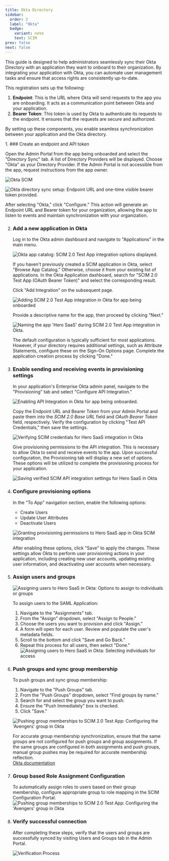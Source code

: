 ```yaml
---
title: Okta Directory
sidebar:
  order: 2
  label: "Okta"
  badge:
    variant: note
    text: SCIM
prev: false
next: false
---
```



This guide is designed to help administrators seamlessly sync their Okta Directory with an application they want to onboard to their organization. By integrating your application with Okta, you can automate user management tasks and ensure that access rights are consistently up-to-date.

This registration sets up the following:

1. **Endpoint**: This is the URL where Okta will send requests to the app you are onboarding. It acts as a communication point between Okta and your application.
2. **Bearer Token**: This token is used by Okta to authenticate its requests to the endpoint. It ensures that the requests are secure and authorized.

By setting up these components, you enable seamless synchronization between your application and the Okta directory.

<Steps>
1. ### Create an endpoint and API token

   Open the Admin Portal from the app being onboarded and select the "Directory Sync" tab. A list of Directory Providers will be displayed. Choose "Okta" as your Directory Provider. If the Admin Portal is not accessible from the app, request instructions from the app owner.

   ![Okta SCIM](@/assets/docs/guides/scim-integrations/okta-scim/0.png)

   ![Okta directory sync setup: Endpoint URL and one-time visible bearer token provided.](@/assets/docs/guides/scim-integrations/okta-scim/5.png)

   After selecting "Okta," click "Configure." This action will generate an Endpoint URL and Bearer token for your organization, allowing the app to listen to events and maintain synchronization with your organization.

2. ### Add a new application in Okta

   Log in to the Okta admin dashboard and navigate to "Applications" in the main menu.

   ![Okta app catalog: SCIM 2.0 Test App integration options displayed.](@/assets/docs/guides/scim-integrations/okta-scim/1-scim-search.png)

   If you haven't previously created a SCIM application in Okta, select "Browse App Catalog." Otherwise, choose it from your existing list of applications. In the Okta Application dashboard, search for "SCIM 2.0 Test App (OAuth Bearer Token)" and select the corresponding result.

   Click "Add Integration" on the subsequent page.

   ![Adding SCIM 2.0 Test App integration in Okta for app being onboarded](@/assets/docs/guides/scim-integrations/okta-scim/2.png)

   Provide a descriptive name for the app, then proceed by clicking "Next."

   ![Naming the app 'Hero SaaS' during SCIM 2.0 Test App integration in Okta.](@/assets/docs/guides/scim-integrations/okta-scim/3.png)

   The default configuration is typically sufficient for most applications. However, if your directory requires additional settings, such as Attribute Statements, configure these on the Sign-On Options page. Complete the application creation process by clicking "Done."

3. ### Enable sending and receiving events in provisioning settings

   In your application's Enterprise Okta admin panel, navigate to the "Provisioning" tab and select "Configure API Integration."

   ![Enabling API Integration in Okta for app being onboarded.](@/assets/docs/guides/scim-integrations/okta-scim/4.png)

   Copy the Endpoint URL and Bearer Token from your Admin Portal and paste them into the *SCIM 2.0 Base URL* field and *OAuth Bearer Token* field, respectively. Verify the configuration by clicking "Test API Credentials," then save the settings.

   ![Verifying SCIM credentials for Hero SaaS integration in Okta](@/assets/docs/guides/scim-integrations/okta-scim/6.png)

   Give provisioning permissions to the API integration. This is necessary to allow Okta to send and receive events to the app. Upon successful configuration, the Provisioning tab will display a new set of options. These options will be utilized to complete the provisioning process for your application.

   ![Saving verified SCIM API integration settings for Hero SaaS in Okta](@/assets/docs/guides/scim-integrations/okta-scim/7.png)

4. ### Configure provisioning options

   In the "To App" navigation section, enable the following options:

   - Create Users
   - Update User Attributes
   - Deactivate Users

   ![Granting provisioning permissions to Hero SaaS app in Okta SCIM integration](@/assets/docs/guides/scim-integrations/okta-scim/4.1.png)

   After enabling these options, click "Save" to apply the changes. These settings allow Okta to perform user provisioning actions in your application, including creating new user accounts, updating existing user information, and deactivating user accounts when necessary.

5. ### Assign users and groups

   ![Assigning users to Hero SaaS in Okta: Options to assign to individuals or groups](@/assets/docs/guides/scim-integrations/okta-scim/10.png)

   To assign users to the SAML Application:

   1. Navigate to the "Assignments" tab.
   2. From the "Assign" dropdown, select "Assign to People."
   3. Choose the users you want to provision and click "Assign."
   4. A form will open for each user. Review and populate the user's metadata fields.
   5. Scroll to the bottom and click "Save and Go Back."
   6. Repeat this process for all users, then select "Done."
   ![Assigning users to Hero SaaS in Okta: Selecting individuals for access](@/assets/docs/guides/scim-integrations/okta-scim/12.png)

6. ### Push groups and sync group membership

   To push groups and sync group membership:

   1. Navigate to the "Push Groups" tab.
   2. From the "Push Groups" dropdown, select "Find groups by name."
   3. Search for and select the group you want to push.
   4. Ensure the "Push Immediately" box is checked.
   5. Click "Save."

   ![Pushing group memberships to SCIM 2.0 Test App: Configuring the 'Avengers' group in Okta](@/assets/docs/guides/scim-integrations/okta-scim/15.png)

   <Aside type="note" title="IMPORTANT">
   For accurate group membership synchronization, ensure that the same groups are not configured for push groups and group assignments. If the same groups are configured in both assignments and push groups, manual group pushes may be required for accurate membership reflection.<br />
   <a href="https://help.okta.com/en-us/content/topics/users-groups-profiles/app-assignments-group-push.htm" target="_blank" rel="noopener">Okta documentation</a>
   </Aside>

7. ### Group based Role Assignment Configuration

   To automatically assign roles to users based on their group membership, configure appropriate group to role mapping in the SCIM Configuration Portal.
   ![Pushing group memberships to SCIM 2.0 Test App: Configuring the 'Avengers' group in Okta](@/assets/docs/guides/scim-integrations/okta-scim/gbra.png)

8. ### Verify successful connection

   After completing these steps, verify that the users and groups are successfully synced by visiting Users and Groups tab in the Admin Portal.

   ![Verification Process](@/assets/docs/guides/scim-integrations/okta-scim/verify.png)
</Steps>
